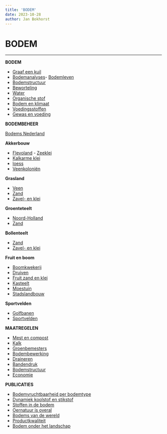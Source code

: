 ```yaml
---
title: 'BODEM'
date: 2023-10-28
author: Jan Bokhorst
---
```


# BODEM



---






**BODEM**  

- [Graaf een kuil](graaf-een-kuil.html#Graafeenkuilankervanuitbodemleeesmeer)  
- [Bodemanalyses](bodemonderzoek.html#bodemanalyesnaleesmeer)- [Bodemleven](bodemleven.html#Bodemlevennaleesmeer)
- [Bodemstructuur](bodemstructuur1.html#bodemstructuurnaleesmeer)
- [Beworteling](beworteling.html#Bewortelingnaleesmeer)
- [Water](water-in-de-grond.html#waternaleesmeer)
- [Organische stof](organische-stof.html#organischestofnaleesmeer)
- [Bodem en klimaat](bodem-en-klimaat.html#Bodemenklimaatnaleesmeer)
- [Voedingsstoffen](bodem-en-voedingsstoffen.html#Bodemenvoedingsstoffennaleesmeer)
- [Gewas en voeding](gewas-en-voedingsstoffen.html#gewasenvoedingstoffennaleesmeer)  


**BODEMBEHEER**  

[Bodems Nederland](nederland-per-bodemtype.html#Nederlandperbodemtypeenperteeltanker)

**Akkerbouw**   

- [Flevoland](akkerbouw-flevoland.html#akkerflevo2019)
- [Zeeklei](akkerbouw-zeeklei.html#akkerzeeklei2019)   
- [Kalkarme klei](akkerbouw-kalkarme-klei.html#akkerkalkarmklei2019)   
- [loess](akkerbouw-loess.html#akkerloess2019) 
- [Veenkoloniën](akkerbouw-veenkolonien.html#akkerveenkol2019)

**Grasland**   

- [Veen](grasland-veen.html#grasveen2019)   
- [Zand](grasland-zand.html#graszand2019)   
- [Zavel- en klei](grasland-zavel-en-klei.html#graszavelenklei2019)

**Groenteteelt**  

- [Noord-Holland](groenteteelt-noord-holland.html#groentenholland2019)   
- [Zand](groenteteelt-zand.html#groentezand2019)

**Bollenteelt**   

- [Zand](index.htm)   
- [Zavel- en klei](bollenteelt-zavel-en-klei.html#bollenzavelenklei)

**Fruit en boom**   

- [Boomkwekerij](boomkwekerij.html#boomkwekerij2019)   
- [Druiven](druiven.html#druiven2019)  
- [Fruit zand en klei](fruit-zand-en-klei.html#fruitzandenklei2019)
- [Kasteelt](kasteelt-zand-en-klei.html#kaszandenklei2019)
- [Moestuin](moestuin.html#moestuin2019)
- [Stadslandbouw](stadslandbouw.html#stadslandbouw2019)

**Sportvelden**  

- [Golfbanen](golfbanen.html#sportgolfbanen)   
- [Sportvelden](sportvelden.html#sportvelden2019)

**MAATREGELEN**  

- [Mest en compost](mest-en-compost.html#mestencompost2019)  
- [Kalk](kalk.html#kalk2019)
- [Groenbemesters](groenbemesters.html#groenbemesters2019)
- [Bodembewerking](bodembewerking.html#bodembewerking2019)
- [Draineren](draineren.html#draineren)
- [Bandendruk](bandendruk.html#bandendruk2019)
- [Bodemstructuur](structuurverbeterende-middelen.html#structuurverbetering)
- [Economie](economie.html#economie2019)  

**PUBLICATIES**  

- [Bodemvruchtbaarheid per bodemtype](Publicaties.html#Bodemvruchtbaarheidperbodemtype)
- [Dynamiek koolstof en stikstof](Publicaties.html#cndynamiek2019)  
- [Stoffen in de bodem](Publicaties.html#stoffenindebodem)  
- [Oernatuur is overal](Publicaties.html#oernatuurisoveral2019)  
- [Bodems van de wereld](Publicaties.html#bodemswereld)  
- [Productkwaliteit](Publicaties.html#productkwaliteit2019)  
- [Bodem onder het landschap](Publicaties.html#bodemonderlandschap2019)  

